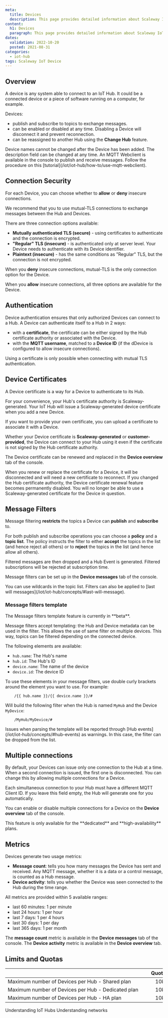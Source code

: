 ```yaml
---
meta:
  title: Devices
  description: This page provides detailed information about Scaleway IoT Hub Devices.
content:
  h1: Devices
  paragraph: This page provides detailed information about Scaleway IoT Hub Devices.
dates:
  validation: 2022-10-20
  posted: 2021-08-31
categories: 
  - iot-hub
tags: Scaleway IoT Device
---
```


## Overview

A device is any system able to connect to an IoT Hub. It could be a connected device or a piece of software running on a computer, for example. 

Devices:
- publish and subscribe to topics to exchange messages.
- can be enabled or disabled at any time. Disabling a Device will disconnect it and prevent reconnection.
- can be reassigned to another Hub using the **Change Hub** feature.

<Message type="note">
  Device names cannot be changed after the Device has been added. The description field can be changed at any time.
</Message>

<Message type="tip">
  An MQTT Webclient is available in the console to publish and receive messages. Follow the procedure on this [tutorial](/iot/iot-hub/how-to/use-mqtt-webclient).
</Message>

## Connection Security

For each Device, you can choose whether to **allow** or **deny** insecure connections.

<Message type="important">
  We recommend that you to use mutual-TLS connections to exchange messages between the Hub and Devices.
</Message>

There are three connection options available:

- **Mutually authenticated TLS (secure)** - using certificates to authenticate and the connection is encrypted.
- **"Regular" TLS (insecure)** - is authenticated only at server level. Your Device needs to authenticate with its Device identifier.
- **Plaintext (insecure)** - has the same conditions as "Regular" TLS, but the connection is not encrypted.

When you **deny** insecure connections, mutual-TLS is the only connection option for the Device.

When you **allow** insecure connections, all three options are available for the Device.

## Authentication

Device authentication ensures that only authorized Devices can connect to a Hub. A Device can authenticate itself to a Hub in 2 ways:  

- with a **certificate**, the certificate can be either signed by the Hub certificate authority or associated with the Device.
- with the **MQTT username**, matched to a **Device ID** (if the dDevice is configured to allow insecure connections).

<Message type="note">
  Using a certificate is only possible when connecting with mutual TLS authentication.
</Message>

## Device Certificates

A Device certificate is a way for a Device to authenticate to its Hub.

For your convenience, your Hub's certificate authority is Scaleway-generated. Your IoT Hub will issue a Scaleway-generated device certificate when you add a new Device.

If you want to provide your own certificate, you can upload a certificate to associate it with a Device.

Whether your Device certificate is **Scaleway-generated** or **customer-provided**, the Device can connect to your Hub using it even if the certificate is not signed by the Hub certificate authority.

The Device certificate can be renewed and replaced in the **Device overview** tab of the console.

<Message type="important">
  When you renew or replace the certificate for a Device, it will be disconnected and will need a new certificate to reconnect.
</Message>

<Message type="note">
  If you changed the Hub certificate authority, the Device certificate renewal feature becomes permanently disabled. You will no longer be able to use a Scaleway-generated certificate for the Device in question.
</Message>

## Message Filters

Message filtering **restricts** the topics a Device can **publish** and **subscribe** to.

For both publish and subscribe operations you can choose a **policy** and a **topic list**. The policy instructs the filter to either **accept** the topics in the list (and hence reject all others) or to **reject** the topics in the list (and hence allow all others).

Filtered messages are then dropped and a Hub Event is generated. Filtered subscriptions will be rejected at subscription time.

Message filters can be set up in the **Device messages** tab of the console.

<Message type="tip">
  You can use wildcards in the topic list.
</Message>

<Message type="note">
  Filters can also be applied to [last will messages](/iot/iot-hub/concepts/#last-will-message).
</Message>

### Message filters template

<Message type="important">
  The Message filters template feature is currently in **beta**.
</Message>

Message filters accept templating: the Hub and Device metadata can be used in the filter. This allows the use of same filter on multiple devices. This way, topics can be filtered depending on the connected device.

The following elements are available:
* `hub.name`: The Hub's name
* `hub.id`: The Hub's ID
* `device.name`: The name of the device
* `device.id`: The device ID

To use these elements in your message filters, use double curly brackets around the element you want to use.
For example:
```
    /{{ hub.name }}/{{ device.name }}/#
```
Will build the following filter when the Hub is named `MyHub` and the Device `MyDevice`:
```
    /MyHub/MyDevice/#
```

<Message type="important">
  Issues when parsing the template will be reported through [Hub events](/iot/iot-hub/concepts/#hub-events) as warnings. In this case, the filter can be dropped from the list.
</Message>

## Multiple connections

By default, your Devices can issue only one connection to the Hub at a time. When a second connection is issued, the first one is disconnected. You can change this by allowing multiple connections for a Device.

<Message type="note">
  Each simultaneous connection to your Hub must have a different MQTT Client ID. If you leave this field empty, the Hub will generate one for you automatically.
</Message>

You can enable or disable multiple connections for a Device on the **Device overview** tab of the console.

<Message type="important">
  This feature is only available for the **dedicated** and **high-availability** plans.
</Message>

## Metrics

Devices generate two usage metrics:

- **Message count**: tells you how many messages the Device has sent and received. Any MQTT message, whether it is a data or a control message, is counted as a Hub message.
- **Device activity**: tells you whether the Device was seen connected to the Hub during the time range.

All metrics are provided within 5 available ranges:

- last 60 minutes: 1 per minute
- last 24 hours: 1 per hour
- last 7 days: 1 per 4 hours
- last 30 days: 1 per day
- last 365 days: 1 per month

The **message count** metric is available in the **Device messages** tab of the console. The **Device activity** metric is available in the **Device overview** tab.

## Limits and Quotas

| &nbsp;&nbsp;&nbsp;&nbsp;&nbsp;&nbsp;&nbsp;&nbsp;&nbsp;&nbsp;&nbsp;&nbsp;&nbsp;&nbsp;&nbsp;&nbsp;&nbsp;&nbsp;&nbsp;&nbsp;&nbsp;&nbsp;&nbsp;&nbsp;&nbsp;&nbsp;&nbsp;&nbsp;&nbsp;&nbsp;&nbsp;&nbsp;&nbsp;&nbsp;&nbsp;&nbsp;&nbsp;&nbsp;&nbsp;&nbsp;&nbsp;&nbsp;&nbsp;&nbsp;&nbsp;&nbsp;&nbsp;&nbsp;&nbsp;&nbsp;&nbsp;&nbsp;&nbsp;&nbsp;&nbsp;&nbsp;&nbsp;&nbsp;&nbsp;&nbsp;&nbsp;&nbsp;&nbsp;&nbsp;&nbsp;&nbsp;&nbsp;&nbsp;&nbsp;&nbsp;&nbsp;&nbsp;&nbsp;&nbsp;&nbsp;&nbsp;&nbsp;&nbsp;&nbsp;&nbsp;&nbsp;&nbsp;&nbsp;&nbsp;&nbsp;&nbsp;&nbsp;&nbsp;&nbsp;&nbsp;&nbsp;&nbsp;&nbsp;&nbsp;&nbsp;&nbsp;&nbsp;&nbsp;&nbsp;&nbsp;&nbsp;&nbsp;&nbsp; | Quotas | Limits |
|:----------------------------------------|:------:|:------:|
| Maximum number of Devices per Hub - Shared plan    | 10k |  |
| Maximum number of Devices per Hub - Dedicated plan | 10k |  |
| Maximum number of Devices per Hub - HA plan        | 10k |  |


<Navigation title="See Also">
  <PreviousButton to="/iot/iot-hub/reference-content/hubs/">Understanding IoT Hubs</PreviousButton>
  <NextButton to="/iot/iot-hub/reference-content/networks/">Understanding networks</NextButton>
</Navigation>
